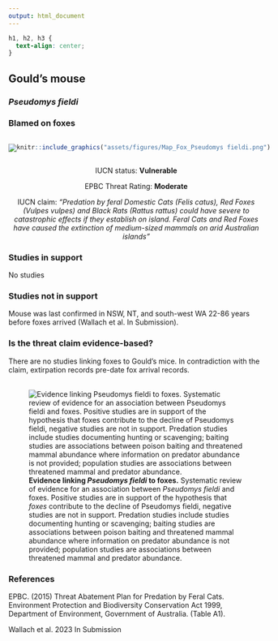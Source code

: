 ```yaml
---
output: html_document
---
```

```css
h1, h2, h3 {
  text-align: center;
}
```

## **Gould's mouse**
### *Pseudomys fieldi*
### Blamed on foxes

:::: {style="display: flex;"}

[![](assets/photos/Pseudomys fieldi.png)](https://www.inaturalist.org/photos/136753?size=original)

::: {}

:::

::: {}
  ```r
  knitr::include_graphics("assets/figures/Map_Fox_Pseudomys fieldi.png")
  ```
:::

::::
<center>
IUCN status: **Vulnerable**

EPBC Threat Rating: **Moderate**

IUCN claim: *"Predation by feral Domestic Cats (Felis catus), Red Foxes (Vulpes vulpes) and Black Rats (Rattus rattus) could have severe to catastrophic effects if they establish on island. Feral Cats and Red Foxes have caused the extinction of medium-sized mammals on arid Australian islands"*

</center>

### Studies in support

No studies

### Studies not in support

Mouse was last confirmed in NSW, NT, and south-west WA 22-86 years before foxes arrived (Wallach et al. In Submission).

### Is the threat claim evidence-based?

There are no studies linking foxes to Gould's mice. In contradiction with the claim, extirpation records pre-date fox arrival records.
<br>
<br>

![**Evidence linking *Pseudomys fieldi* to foxes.** Systematic review of evidence for an association between *Pseudomys fieldi* and foxes. Positive studies are in support of the hypothesis that *foxes* contribute to the decline of Pseudomys fieldi, negative studies are not in support. Predation studies include studies documenting hunting or scavenging; baiting studies are associations between poison baiting and threatened mammal abundance where information on predator abundance is not provided; population studies are associations between threatened mammal and predator abundance.](assets/figures/Main_Evidence_Fox_Pseudomys fieldi.png)

### References



EPBC. (2015) Threat Abatement Plan for Predation by Feral Cats. Environment Protection and Biodiversity Conservation Act 1999, Department of Environment, Government of Australia. (Table A1).

Wallach et al. 2023 In Submission

